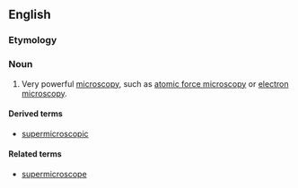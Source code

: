 ==English==

===Etymology===
{{prefix|super|microscopy|lang=en}}

===Noun===
{{en-noun|-}}

# {{label|en|sciences}} Very powerful [[microscopy]], such as [[atomic force microscopy]] or [[electron microscopy]].

====Derived terms====
* [[supermicroscopic]]

====Related terms====
* [[supermicroscope]]